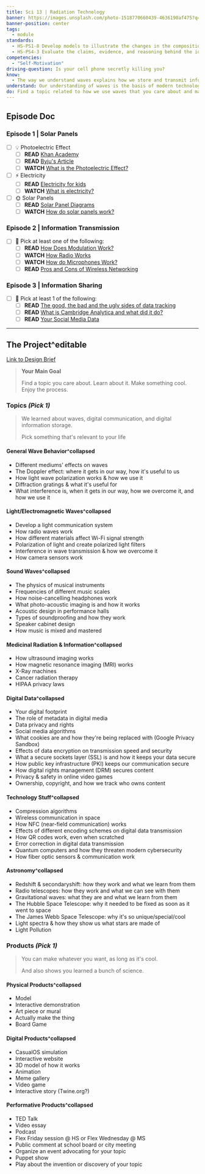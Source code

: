 ```yaml
---
title: Sci 13 | Radiation Technology
banner: https://images.unsplash.com/photo-1518770660439-4636190af475?q=80&w=2670&auto=format&fit=crop&ixlib=rb-4.0.3&ixid=M3wxMjA3fDB8MHxwaG90by1wYWdlfHx8fGVufDB8fHx8fA%3D%3D
banner-position: center
tags:
  - module
standards:
  - HS-PS1-8 Develop models to illustrate the changes in the composition of the nucleus of the atom and the energy released during the processes of fission, fusion, and radioactive decay.
  - HS-PS4-3 Evaluate the claims, evidence, and reasoning behind the idea that electromagnetic radiation can be described either by a wave model or a particle model, and that for some situations one model is more useful than the other.
competencies:
  - "Self-Motivation"
driving-question: Is your cell phone secretly killing you?
know:
  - The way we understand waves explains how we store and transmit information and why our information is at risk.
understand: Our understanding of waves is the basis of modern technology
do: Find a topic related to how we use waves that you care about and make something cool.
---
```


## Episode Doc
### Episode 1 | Solar Panels
- [ ] 💡 Photoelectric Effect
	- [ ] **READ** [Khan Academy](https://www.khanacademy.org/science/chemistry/atomic-structure-and-properties/bohr-model-hydrogen/a/photoelectric-effect)
	- [ ] **READ** [Byju's Article](https://byjus.com/jee/photoelectric-effect/)
	- [ ] **WATCH** [What is the Photoelectric Effect?]([https://www.youtube.com/watch?v=i-JWG3MgdpE](https://www.youtube.com/watch?v=6cZj4bMTo2w))
- [ ] ⚡️ Electricity
	- [ ] **READ** [Electricity for kids](https://www.explainthatstuff.com/electricity.html)
	- [ ] **WATCH** [What is electricity?](https://www.youtube.com/watch?v=ru032Mfsfig)
- [ ] 🌞 Solar Panels
	- [ ] **READ** [Solar Panel Diagrams](https://www.sungoldsolar.us/solar-panel-diagrams/)
	- [ ] **WATCH** [How do solar panels work?](https://www.youtube.com/watch?v=xKxrkht7CpY)
### Episode 2 | Information Transmission
- [ ] 🤔 Pick at least one of the following:
	- [ ] **READ** [How Does Modulation Work?](https://www.taitradioacademy.com/topic/how-does-modulation-work-1-1/)
	- [ ] **WATCH** [How Radio Works](https://cdn.jwplayer.com/players/4w3iWj3A-Qc3NyWj4.html)
	- [ ] **WATCH** [How do Microphones Work?](https://www.youtube.com/watch?v=vRmEeNNXSfk)
	- [ ] **READ** [Pros and Cons of Wireless Networking](https://www.grabzoom.co.uk/single-post/advantages-and-disadvantages-of-wireless-networking)
### Episode 3 | Information Sharing
- [ ] 🤔 Pick at least 1 of the following:
	- [ ] **READ** [The good, the bad and the ugly sides of data tracking](https://internethealthreport.org/2018/the-good-the-bad-and-the-ugly-sides-of-data-tracking/)
	- [ ] **READ** [What is Cambridge Analytica and what did it do?](https://www.reuters.com/article/us-facebook-cambridge-analytica-factbox-idUSKBN1GW07F)
	- [ ] **READ** [Your Social Media Data](https://www.juicer.io/blog/your-social-media-data-what-s-collected-and-how-is-it-used)

---
## The Project^editable
[Link to Design Brief](https://docs.google.com/presentation/d/1rUwiW9fqeHPYLs-bKHPk5nmbWfPKdkFTbenjhVjPb1s/edit#slide=id.g24c80d3e44d_0_0)

> **Your Main Goal**
> 
> Find a topic you care about. Learn about it. Make something cool. Enjoy the process.

### Topics *(Pick 1)*
> We learned about waves, digital communication, and digital information storage.
> 
> Pick something that's relevant to your life


#### General Wave Behavior^collapsed
- Different mediums' effects on waves
- The Doppler effect: where it gets in our way, how it's useful to us
- How light wave polarization works & how we use it
- Diffraction gratings & what it's useful for
- What interference is, when it gets in our way, how we overcome it, and how we use it

#### Light/Electromagnetic Waves^collapsed
- Develop a light communication system
- How radio waves work
- How different materials affect Wi-Fi signal strength
- Polarization of light and create polarized light filters
- Interference in wave transmission & how we overcome it
- How camera sensors work

#### Sound Waves^collapsed
- The physics of musical instruments
- Frequencies of different music scales
- How noise-cancelling headphones work
- What photo-acoustic imaging is and how it works
- Acoustic design in performance halls
- Types of soundproofing and how they work
- Speaker cabinet design
- How music is mixed and mastered

#### Medicinal Radiation & Information^collapsed
- How ultrasound imaging works
- How magnetic resonance imaging (MRI) works
- X-Ray machines
- Cancer radiation therapy
- HIPAA privacy laws

#### Digital Data^collapsed
- Your digital footprint
- The role of metadata in digital media
- Data privacy and rights
- Social media algorithms
- What cookies are and how they're being replaced with (Google Privacy Sandbox)
- Effects of data encryption on transmission speed and security
- What a secure sockets layer (SSL) is and how it keeps your data secure
- How public key infrastructure (PKI) keeps our communication secure
- How digital rights management (DRM) secures content
- Privacy & safety in online video games
- Ownership, copyright, and how we track who owns content

#### Technology Stuff^collapsed
- Compression algorithms
- Wireless communication in space
- How NFC (near-field communication) works
- Effects of different encoding schemes on digital data transmission
- How QR codes work, even when scratched
- Error correction in digital data transmission
- Quantum computers and how they threaten modern cybersecurity
- How fiber optic sensors & communication work

#### Astronomy^collapsed
- Redshift & secondaryshift: how they work and what we learn from them
- Radio telescopes: how they work and what we can see with them
- Gravitational waves: what they are and what we learn from them
- The Hubble Space Telescope: why it needed to be fixed as soon as it went to space
- The James Webb Space Telescope: why it's so unique/special/cool
- Light spectra & how they show us what stars are made of
- Light Pollution


### Products *(Pick 1)*
> You can make whatever you want, as long as it's cool.
> 
> And also shows you learned a bunch of science.

#### Physical Products^collapsed
- Model
- Interactive demonstration
- Art piece or mural
- Actually make the thing
- Board Game

#### Digital Products^collapsed
- CasualOS simulation
- Interactive website
- 3D model of how it works
- Animation
- Meme gallery
- Video game
- Interactive story (Twine.org?)

#### Performative Products^collapsed
- TED Talk
- Video essay
- Podcast
- Flex Friday session @ HS or Flex Wednesday @ MS
- Public comment at school board or city meeting
- Organize an event advocating for your topic
- Puppet show
- Play about the invention or discovery of your topic
